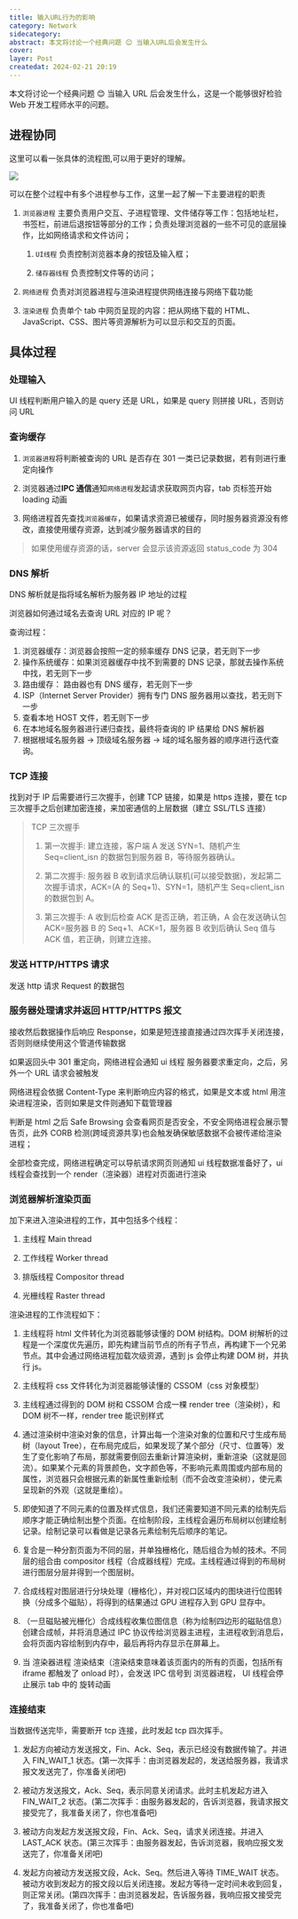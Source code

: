 ```yaml
---
title: 输入URL行为的影响
category: Network
sidecategory:
abstract: 本文将讨论一个经典问题 😊 当输入URL后会发生什么
cover:
layer: Post
createdat: 2024-02-21 20:19
---
```


本文将讨论一个经典问题 😊 当输入 URL 后会发生什么，这是一个能够很好检验 Web 开发工程师水平的问题。

## 进程协同

这里可以看一张具体的流程图,可以用于更好的理解。

<Image src="/nextBlog/article_img/Network/process.jpg" />

可以在整个过程中有多个进程参与工作，这里一起了解一下主要进程的职责

1. `浏览器进程` 主要负责用户交互、子进程管理、文件储存等工作：包括地址栏，书签栏，前进后退按钮等部分的工作；负责处理浏览器的一些不可见的底层操作，比如网络请求和文件访问；

   1. `UI线程` 负责控制浏览器本身的按钮及输入框；

   2. `储存器线程` 负责控制文件等的访问；

2. `网络进程` 负责对浏览器进程与渲染进程提供网络连接与网络下载功能

3. `渲染进程` 负责单个 tab 中网页呈现的内容：把从网络下载的 HTML、JavaScript、CSS、图片等资源解析为可以显示和交互的页面。

## 具体过程

### 处理输入

UI 线程判断用户输入的是 query 还是 URL，如果是 query 则拼接 URL，否则访问 URL

### 查询缓存

1. `浏览器进程`将判断被查询的 URL 是否存在 301 一类已记录数据，若有则进行重定向操作

2. 浏览器通过**IPC 通信**通知`网络进程`发起请求获取网页内容，tab 页标签开始 loading 动画

3. 网络进程首先查找`浏览器缓存`，如果请求资源已被缓存，同时服务器资源没有修改，直接使用缓存资源，达到减少服务器请求的目的

> 如果使用缓存资源的话，server 会显示该资源返回 status_code 为 304

### DNS 解析

DNS 解析就是指将域名解析为服务器 IP 地址的过程

浏览器如何通过域名去查询 URL 对应的 IP 呢？

查询过程：

1. 浏览器缓存：浏览器会按照一定的频率缓存 DNS 记录，若无则下一步
2. 操作系统缓存：如果浏览器缓存中找不到需要的 DNS 记录，那就去操作系统中找，若无则下一步
3. 路由缓存： 路由器也有 DNS 缓存，若无则下一步
4. ISP（Internet Server Provider）拥有专门 DNS 服务器用以查找，若无则下一步
5. 查看本地 HOST 文件，若无则下一步
6. 在本地域名服务器进行递归查找，最终将查询的 IP 结果给 DNS 解析器
7. 根据根域名服务器 -> 顶级域名服务器 -> 域的域名服务器的顺序进行迭代查询。

### TCP 连接

找到对于 IP 后需要进行三次握手，创建 TCP 链接，如果是 https 连接，要在 tcp 三次握手之后创建加密连接，来加密通信的上层数据（建立 SSL/TLS 连接）

> TCP 三次握手
>
> 1. 第一次握手: 建立连接，客户端 A 发送 SYN=1、随机产生 Seq=client_isn 的数据包到服务器 B，等待服务器确认。
>
> 2. 第二次握手: 服务器 B 收到请求后确认联机(可以接受数据)，发起第二次握手请求，ACK=(A 的 Seq+1)、SYN=1，随机产生 Seq=client_isn 的数据包到 A。
>
> 3. 第三次握手: A 收到后检查 ACK 是否正确，若正确，A 会在发送确认包 ACK=服务器 B 的 Seq+1、ACK=1，服务器 B 收到后确认 Seq 值与 ACK 值，若正确，则建立连接。

### 发送 HTTP/HTTPS 请求

发送 http 请求 Request 的数据包

### 服务器处理请求并返回 HTTP/HTTPS 报文

接收然后数据操作后响应 Response，如果是短连接直接通过四次挥手关闭连接，否则则继续使用这个管道传输数据

如果返回头中 301 重定向，网络进程会通知 ui 线程 服务器要求重定向，之后，另外一个 URL 请求会被触发

网络进程会依据 Content-Type 来判断响应内容的格式，如果是文本或 html 用渲染进程渲染，否则如果是文件则通知下载管理器

判断是 html 之后 Safe Browsing 会查看网页是否安全，不安全网络进程会展示警告页，此外 CORB 检测(跨域资源共享)也会触发确保敏感数据不会被传递给渲染进程；

全部检查完成，网络进程确定可以导航请求网页则通知 ui 线程数据准备好了，ui 线程会查找到一个 render（渲染器）进程对页面进行渲染

### 浏览器解析渲染页面

加下来进入渲染进程的工作，其中包括多个线程：

1. 主线程 Main thread

2. 工作线程 Worker thread

3. 排版线程 Compositor thread

4. 光栅线程 Raster thread

渲染进程的工作流程如下：

1. 主线程将 html 文件转化为浏览器能够读懂的 DOM 树结构。DOM 树解析的过程是一个深度优先遍历，即先构建当前节点的所有子节点，再构建下一个兄弟节点。其中会通过网络进程加载次级资源，遇到 js 会停止构建 DOM 树，并执行 js。

2. 主线程将 css 文件转化为浏览器能够读懂的 CSSOM（css 对象模型）

3. 主线程通过得到的 DOM 树和 CSSOM 合成一棵 render tree（渲染树），和 DOM 树不一样，render tree 能识别样式

4. 通过渲染树中渲染对象的信息，计算出每一个渲染对象的位置和尺寸生成布局树（layout Tree），在布局完成后，如果发现了某个部分（尺寸、位置等）发生了变化影响了布局，那就需要倒回去重新计算渲染树，重新渲染（这就是回流）。如果某个元素的背景颜色，文字颜色等，不影响元素周围或内部布局的属性，浏览器只会根据元素的新属性重新绘制（而不会改变渲染树），使元素呈现新的外观（这就是重绘）。

5. 即使知道了不同元素的位置及样式信息，我们还需要知道不同元素的绘制先后顺序才能正确绘制出整个页面。在绘制阶段，主线程会遍历布局树以创建绘制记录。绘制记录可以看做是记录各元素绘制先后顺序的笔记。

6. 复合是一种分割页面为不同的层，并单独栅格化，随后组合为帧的技术。不同层的组合由 compositor 线程（合成器线程）完成。主线程通过得到的布局树进行图层分层并得到一个图层树。

7. 合成线程对图层进行分块处理（栅格化），并对视口区域内的图块进行位图转换（分成多个磁贴），将得到的结果通过 GPU 进程存入到 GPU 显存中。

8. （一旦磁贴被光栅化）合成线程收集位图信息（称为绘制四边形的磁贴信息）创建合成帧，并将消息通过 IPC 协议传给浏览器主进程，主进程收到消息后，会将页面内容绘制到内存中，最后再将内存显示在屏幕上。

9. 当 渲染器进程 渲染结束（渲染结束意味着该页面内的所有的页面，包括所有 iframe 都触发了 onload 时），会发送 IPC 信号到 浏览器进程， UI 线程会停止展示 tab 中的 旋转动画

### 连接结束

当数据传送完毕，需要断开 tcp 连接，此时发起 tcp 四次挥手。

1. 发起方向被动方发送报文，Fin、Ack、Seq，表示已经没有数据传输了。并进入 FIN_WAIT_1 状态。(第一次挥手：由浏览器发起的，发送给服务器，我请求报文发送完了，你准备关闭吧)

2. 被动方发送报文，Ack、Seq，表示同意关闭请求。此时主机发起方进入 FIN_WAIT_2 状态。(第二次挥手：由服务器发起的，告诉浏览器，我请求报文接受完了，我准备关闭了，你也准备吧)

3. 被动方向发起方发送报文段，Fin、Ack、Seq，请求关闭连接。并进入 LAST_ACK 状态。(第三次挥手：由服务器发起，告诉浏览器，我响应报文发送完了，你准备关闭吧)

4. 发起方向被动方发送报文段，Ack、Seq。然后进入等待 TIME_WAIT 状态。被动方收到发起方的报文段以后关闭连接。发起方等待一定时间未收到回复，则正常关闭。(第四次挥手：由浏览器发起，告诉服务器，我响应报文接受完了，我准备关闭了，你也准备吧)

